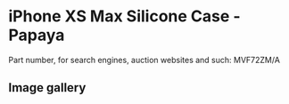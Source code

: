 
# iPhone XS Max Silicone Case - Papaya

Part number, for search engines, auction websites and such: MVF72ZM/A

## Image gallery

<div style={{ width: "768px" }}>
  <GalleryComponent
    images={[
      {
        original: "/everysource/MVF72.webp",
        thumbnail: "/everypreview/MVF72.webp",
      },
      {
        original: "/everysource/MVF72_AV1_GOLD.webp",
        thumbnail: "/everypreview/MVF72_AV1_GOLD.webp",
      },
      {
        original: "/everysource/MVF72_AV1_SILVER.webp",
        thumbnail: "/everypreview/MVF72_AV1_SILVER.webp",
      },
      {
        original: "/everysource/MVF72_AV1_SPACE_GRAY.webp",
        thumbnail: "/everypreview/MVF72_AV1_SPACE_GRAY.webp",
      },
      {
        original: "/everysource/MVF72_AV2.webp",
        thumbnail: "/everypreview/MVF72_AV2.webp",
      }
    ]}
  />
</div>